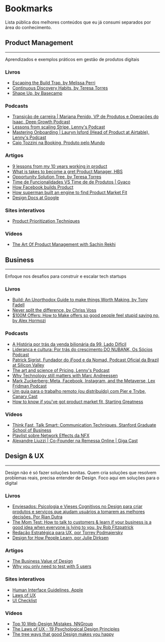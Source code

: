 <div className="post-layout">

# Bookmarks

Lista pública dos melhores conteúdos que eu já consumi separados por área do conhecimento. 

## Product Management

---

Aprendizados e exemplos práticos em gestão de produtos digitais

### Livros

- [ Escaping the Build Trap, by Melissa Perri](https://www.amazon.com.br/Escaping-Build-Trap-Melissa-Perri/dp/149197379X/ref=sr_1_2?__mk_pt_BR=%C3%85M%C3%85%C5%BD%C3%95%C3%91&crid=3D8PBY1LAMIRR&keywords=build&qid=1699123609&sprefix=,aps,653&sr=8-2&ufe=app_do:amzn1.fos.6121c6c4-c969-43ae-92f7-cc248fc6181d)
- [ Continuous Discovery Habits, by Teresa Torres](https://www.amazon.com.br/Continuous-Discovery-Habits-Discover-Products/dp/1736633309/ref=sr_1_1?crid=ZEO2FGAXK5CK&keywords=continuous+discovery+habits&qid=1699123732&sprefix=continu,aps,317&sr=8-1&ufe=app_do:amzn1.fos.6121c6c4-c969-43ae-92f7-cc248fc6181d)
- [ Shape Up, by Basecamp](https://basecamp.com/shapeup)

### Podcasts

- [ Transição de carreira | Mariana Penido, VP de Produtos e Operações do Isaac, Deep Growth Podcast](https://open.spotify.com/episode/3oMv69mGuVllJ8pHcxNBo9?si=dba9d05b26f34114)
- [ Lessons from scaling Stripe, Lenny's Podcast](https://open.spotify.com/episode/2FzW8RcTu6XK3NExlHJrVF?si=9c63a69131234e68)
- [ Mastering Onboarding | Lauryn Isford (Head of Product at Airtable), Lenny's Podcast](https://open.spotify.com/episode/0a9piZBbOdJDzZ8OxTeSeP?si=3ddfa9f09243410f)
- [ Caio Tozzini na Booking, Produto pelo Mundo](https://open.spotify.com/episode/1Gg3f597N3P5TuV4eihVUh?si=678b8fb55bc8476d)

### Artigos

- [9 lessons from my 10 years working in product](https://www.reddit.com/r/ProductManagement/comments/p14pzi/9_lessons_from_my_10_years_working_in_product/)
- [What is takes to become a gret Product Manager, HBS](https://hbr.org/2017/12/what-it-takes-to-become-a-great-product-manager#:~:text=Executive%20Summary,the%20right%20company%20for%20them)
- [Opportunity Solution Tree, by Teresa Torres](https://www.producttalk.org/2016/08/opportunity-solution-tree/)
- [ Time de Funcionalidades VS Time de de Produtos | Gyaco](https://www.gyaco.com/2022/11/time-de-funcionalidades-vs-time-de-produtos/)
- [ How Facebook builds Product](https://productlife.to/p/-execution-at-facebook)
- [ How superman built an engine to find Product Market Fit](https://review.firstround.com/how-superhuman-built-an-engine-to-find-product-market-fit)
- [ Design Docs at Google](https://www.industrialempathy.com/posts/design-docs-at-google/)

### Sites interativos

- [Product Prioritization Techniques](https://www.career.pm/briefings/product-prioritization-techniques)

### Vídeos 

- [ The Art Of Product Management with Sachin Rekhi](https://youtu.be/huTSPanUlQM?si=tMarfSY6yIYtBGr_)

## Business

---

Enfoque nos desafios para construir e escalar tech startups

### Livros

- [ Build: An Unorthodox Guide to make things Worth Making, by Tony Fadell](https://www.amazon.com.br/Build-Unorthodox-Guide-Making-Things/dp/0063046067/ref=sr_1_1?__mk_pt_BR=%C3%85M%C3%85%C5%BD%C3%95%C3%91&crid=3D8PBY1LAMIRR&keywords=build&qid=1699123546&sprefix=,aps,653&sr=8-1&ufe=app_do:amzn1.fos.6121c6c4-c969-43ae-92f7-cc248fc6181d)
- [ Never split the difference, by Chriss Voss](https://www.amazon.com.br/Never-Split-Difference-Negotiating-Depended/dp/0062407805/ref=sr_1_1?__mk_pt_BR=%C3%85M%C3%85%C5%BD%C3%95%C3%91&crid=2NFL3Q6L9P6C0&keywords=never+split+the+difference&qid=1699123691&sprefix=never+split+the+differen,aps,248&sr=8-1&ufe=app_do:amzn1.fos.6d798eae-cadf-45de-946a-f477d47705b9)
- [ $100M Offers: How to Make offers so good people feel stupid saying no, by Alex Hormozi](https://www.amazon.com.br/100M-Offers-People-Stupid-English-ebook/dp/B099QVG1H8/ref=wsixn_inc_v1_sccl_2_1/143-0142658-6110372?pd_rd_w=EFbFv&content-id=amzn1.sym.f7828fed-f5ce-4df9-8b16-ed72ed8aa553&pf_rd_p=f7828fed-f5ce-4df9-8b16-ed72ed8aa553&pf_rd_r=XR2E46H9GGRF0C6372S5&pd_rd_wg=mdIdn&pd_rd_r=b03830b2-95ce-479b-a303-c0c9dd1d639f&pd_rd_i=B099QVG1H8&psc=1)

### Podcasts

- [ A História por trás da venda bilionária da 99, Lado Difícil](https://open.spotify.com/episode/3wnaCRQ1Spj1VZ2rzcPNPY?si=d419b9e100554489)
- [ Liderança e cultura: Por trás do crescimento DO NUBANK, Os Sócios Podcast](https://open.spotify.com/episode/78wjjSRrBwFzCUg54Rndeg?si=43f7857b6b264934)
- [ Patrick Sigrist, Fundador do iFood e da Nomad, Podcast Oficial da Brazil at Silicon Valley](https://open.spotify.com/episode/463y6rZR68lQWCOGHUWeXX?si=0dfd771fe93745d8)
- [ The art and science of Pricing, Lenny's Podcast](https://open.spotify.com/episode/11pgcT9I6DqUILuL0Jy1I4?si=2557d16ae6424b37)
- [ Why Technology still matters with Marc Andreessen](https://open.spotify.com/episode/2BYIl3NSFcxRTVCkSFgXdZ?si=44ea94cf9bef41ab)
- [ Mark Zuckerberg: Meta, Facebook, Instagram, and the Metaverse, Lex Fridman Podcast](https://open.spotify.com/episode/2CBS44Q2aTOvMR2gxIAdmp?si=ae9c4b1d21cd4e9a)
- [ Um guia para o trabalho remoto (ou distribuído) com Pier e Trybe, Canary Cast](https://open.spotify.com/episode/3XbCOhiWf5OXiGnwWLKudh?si=b6674919ee704033)
- [ How to know if you've got product market fit, Starting Greatness](https://open.spotify.com/episode/7GxixoVqtprGcyo52gFXpI?si=14ca9b8574ab4735)

### Vídeos

- [ Think Fast, Talk Smart: Communication Techniques, Stanford Graduate School of Business](https://youtu.be/HAnw168huqA?si=kUt0TZd1qs2tL3fX)
- [ Playlist sobre Network Effects da NFX](https://youtu.be/CeUreogZq18?si=XJzxMCozHMnF9FTu)
- [ Alexandre Liuzzi | Co-Founder na Remessa Online | Giga Cast](https://www.youtube.com/watch?v=zY1qUEUrhyA)


## Design & UX

---

Design não é só fazer soluções bonitas. Quem cria soluções que resolvem problemas reais, precisa entender de Design. Foco aqui em soluções para o digital

### Livros

- [ Enviesados: Psicologia e Vieses Cognitivos no Design para criar produtos e serviços que ajudam usuários a tomarem as melhores decisões. Por Rian Dutra](https://www.amazon.com.br/ENVIESADOS-Psicologia-Cognitivos-produtos-servi%C3%A7os-ebook/dp/B0BMJPS4K3/ref=sr_1_1?crid=2W3U48855Q45B&keywords=enviesados+rian+dutra&qid=1699124264&s=digital-text&sprefix=enviesados,digital-text,257&sr=1-1)
- [ The Mom Test: How to talk to customers & learn if your business is a good idea when everyone is lying to you, by Rob Fitzpatrick](https://www.amazon.com.br/Mom-Test-customers-business-everyone-ebook/dp/B01H4G2J1U/ref=sr_1_2?__mk_pt_BR=%C3%85M%C3%85%C5%BD%C3%95%C3%91&crid=1NUH88HTRQ9PO&keywords=the+mom+test&qid=1699124609&s=digital-text&sprefix=the+mom+test,digital-text,196&sr=1-2)
- [ Redação Estratégica para UX, por Torrey  Podmajersky](https://www.amazon.com.br/Reda%C3%A7%C3%A3o-Estrat%C3%A9gica-para-engajamento-convers%C3%A3o-ebook/dp/B07ZJNXMGC/ref=sr_1_1?__mk_pt_BR=%C3%85M%C3%85%C5%BD%C3%95%C3%91&crid=Y6ZQ576SNVY5&keywords=reda%C3%A7%C3%A3o+estrat%C3%A9gica+para+UX&qid=1699124754&s=digital-text&sprefix=reda%C3%A7%C3%A3o+estrat%C3%A9gica+para+u,digital-text,210&sr=1-1)
- [ Design for How People Learn, por Julie Dirksen](https://www.amazon.com.br/Design-People-Voices-Matter-English-ebook/dp/B018OJP5QW/ref=sr_1_1?__mk_pt_BR=%C3%85M%C3%85%C5%BD%C3%95%C3%91&crid=4G46Y84J4ZBY&keywords=design+for+how+people+learn&qid=1699124859&s=digital-text&sprefix=design+for+how+people+lear,digital-text,228&sr=1-1)

### Artigos

- [ The Business Value of Design](https://www.mckinsey.com/capabilities/mckinsey-design/our-insights/the-business-value-of-design)
- [Why you only need to test with 5 users](https://www.notion.so/UI-Checklist-d47ae9676a004a9b9d942a7908ac9efd)

### Sites interativos

- [ Human Interface Guidelines, Apple](https://developer.apple.com/design/human-interface-guidelines)
- [Laws of UX](https://lawsofux.com/)
- [UI Checklist](https://www.notion.so/UI-Checklist-d47ae9676a004a9b9d942a7908ac9efd)

### Vídeos 

- [ Top 10 Web-Design Mistakes, NNGroup](https://youtu.be/VGxze7xMYJs?si=5XHYV1FVBN15dCtU)
- [ The Laws of UX - 19 Psychological Design Principles](https://youtu.be/fYs2Mdyasuc?si=Q-julEBrwXA-DGXR)
- [ The tree ways that good Design makes you happy](https://youtu.be/RlQEoJaLQRA?si=rImCxiK_Vp1ElCqf)

</div>